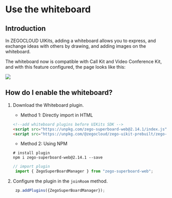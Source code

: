 # Use the whiteboard

## Introduction

In ZEGOCLOUD UIKits, adding a whiteboard allows you to express, and exchange ideas with others by drawing, and adding images on the whiteboard.

The whiteboard now is compatible with Call Kit and Video Conference Kit, and with this feature configured, the page looks like this:

<Frame width="512" height="auto" caption="">
  <img src="https://storage.zego.im/sdk-doc/Pics/Prebuilt_Web/icon_joinRoom_whiteboard_react2.png" />
</Frame>

## How do I enable the whiteboard?

1. Download the Whiteboard plugin.

    - Method 1: Directly import in HTML

    ```html
    <!--add whiteboard plugins before UIKits SDK -->
    <script src="https://unpkg.com/zego-superboard-web@2.14.1/index.js"></script>
    <script src="https://unpkg.com/@zegocloud/zego-uikit-prebuilt/zego-uikit-prebuilt.js"></script>
    ```
    - Method 2: Using NPM

    ```shell
    # install plugin
    npm i zego-superboard-web@2.14.1 --save
    ```
    ```js
    // import plugin
     import { ZegoSuperBoardManager } from "zego-superboard-web";
    ```

2. Configure the plugin in the `joinRoom` method.

    ```js
     zp.addPlugins({ZegoSuperBoardManager});
    ```
